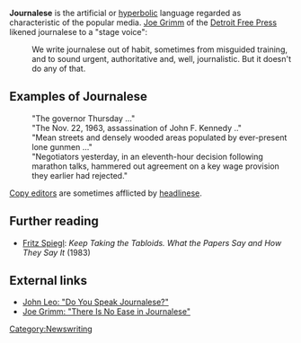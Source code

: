 '''Journalese''' is the artificial or [[hyperbole|hyperbolic]] language regarded as characteristic of the popular media. [[Joe Grimm]] of the [[Detroit Free Press]] likened journalese to a "stage voice": 

:We write journalese out of habit, sometimes from misguided training, and to sound urgent, authoritative and, well, journalistic. But it doesn't do any of that.

==Examples of Journalese==

:"The governor Thursday ..."
:"The Nov. 22, 1963, assassination of John F. Kennedy .."
:"Mean streets and densely wooded areas populated by ever-present lone gunmen ..."
:"Negotiators yesterday, in an eleventh-hour decision following marathon talks, hammered out agreement on a key wage provision they earlier had rejected."

[[Copy editing | Copy editors]] are sometimes afflicted by [[headlinese]].

==Further reading==

*[[Fritz Spiegl]]: ''Keep Taking the Tabloids. What the Papers Say and How They Say It'' (1983)

==External links==

*[http://archives.cjr.org/year/94/6/journalese.asp John Leo: "Do You Speak Journalese?"]
*[http://www.freep.com/jobspage/academy/journalese.htm Joe Grimm: "There Is No Ease in Journalese"]

{{lang-stub}}

[[Category:Newswriting]]